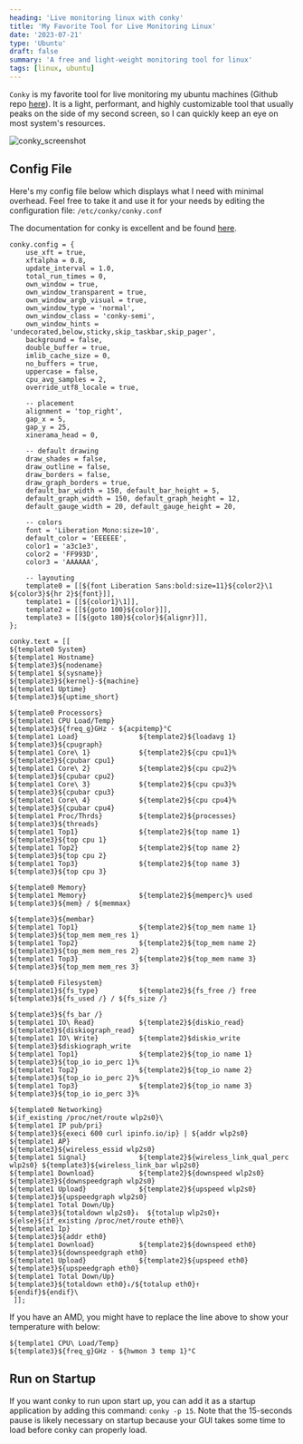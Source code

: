 ```yaml
---
heading: 'Live monitoring linux with conky'
title: 'My Favorite Tool for Live Monitoring Linux'
date: '2023-07-21'
type: 'Ubuntu'
draft: false
summary: 'A free and light-weight monitoring tool for linux'
tags: [linux, ubuntu]
---
```


`Conky` is my favorite tool for live monitoring my ubuntu machines (Github repo
[here](https://github.com/brndnmtthws/conky)). It is a light, performant, and highly customizable tool that usually peaks on the side of
my second screen, so I can quickly keep an eye on most system's resources.

<img src="/static/images/conky_screenshot.png" alt="conky_screenshot" />

## Config File
Here's my config file below which displays what I need with minimal overhead. Feel free to take it and use it for
your needs by editing the configuration file: `/etc/conky/conky.conf`

The documentation for conky is excellent and be found [here](https://conky.cc/).

```
conky.config = {
    use_xft = true,
    xftalpha = 0.8,
    update_interval = 1.0,
    total_run_times = 0,
    own_window = true,
    own_window_transparent = true,
    own_window_argb_visual = true,
    own_window_type = 'normal',
    own_window_class = 'conky-semi',
    own_window_hints = 'undecorated,below,sticky,skip_taskbar,skip_pager',
    background = false,
    double_buffer = true,
    imlib_cache_size = 0,
    no_buffers = true,
    uppercase = false,
    cpu_avg_samples = 2,
    override_utf8_locale = true,

    -- placement
    alignment = 'top_right',
    gap_x = 5,
    gap_y = 25,
    xinerama_head = 0,

    -- default drawing
    draw_shades = false,
    draw_outline = false,
    draw_borders = false,
    draw_graph_borders = true,
    default_bar_width = 150, default_bar_height = 5,
    default_graph_width = 150, default_graph_height = 12,
    default_gauge_width = 20, default_gauge_height = 20,

    -- colors
    font = 'Liberation Mono:size=10',
    default_color = 'EEEEEE',
    color1 = 'a3c1e3',
    color2 = 'FF993D',
    color3 = 'AAAAAA',

    -- layouting
    template0 = [[${font Liberation Sans:bold:size=11}${color2}\1 ${color3}${hr 2}${font}]],
    template1 = [[${color1}\1]],
    template2 = [[${goto 100}${color}]],
    template3 = [[${goto 180}${color}${alignr}]],
};

conky.text = [[
${template0 System}
${template1 Hostname}                                                       ${template3}${nodename}
${template1 ${sysname}}                                                     ${template3}${kernel}-${machine}
${template1 Uptime}                                                         ${template3}${uptime_short}

${template0 Processors}
${template1 CPU Load/Temp}                                                  ${template3}${freq_g}GHz - ${acpitemp}°C
${template1 Load}               ${template2}${loadavg 1}                    ${template3}${cpugraph}
${template1 Core\ 1}            ${template2}${cpu cpu1}%                    ${template3}${cpubar cpu1}
${template1 Core\ 2}            ${template2}${cpu cpu2}%                    ${template3}${cpubar cpu2}
${template1 Core\ 3}            ${template2}${cpu cpu3}%                    ${template3}${cpubar cpu3}
${template1 Core\ 4}            ${template2}${cpu cpu4}%                    ${template3}${cpubar cpu4}
${template1 Proc/Thrds}	        ${template2}${processes}                    ${template3}${threads}
${template1 Top1}               ${template2}${top name 1}                   ${template3}${top cpu 1}
${template1 Top2}               ${template2}${top name 2}                   ${template3}${top cpu 2}
${template1 Top3}               ${template2}${top name 3}                   ${template3}${top cpu 3}

${template0 Memory}
${template1 Memory}             ${template2}${memperc}% used                ${template3}${mem} / ${memmax}
                                                                            ${template3}${membar}
${template1 Top1}               ${template2}${top_mem name 1}               ${template3}${top_mem mem_res 1}
${template1 Top2}               ${template2}${top_mem name 2}               ${template3}${top_mem mem_res 2}
${template1 Top3}               ${template2}${top_mem name 3}               ${template3}${top_mem mem_res 3}

${template0 Filesystem}
${template1}${fs_type}          ${template2}${fs_free /} free               ${template3}${fs_used /} / ${fs_size /}
                                                                            ${template3}${fs_bar /}
${template1 IO\ Read}           ${template2}${diskio_read}                  ${template3}${diskiograph_read}
${template1 IO\ Write}          ${template2}$diskio_write                   ${template3}$diskiograph_write
${template1 Top1}               ${template2}${top_io name 1}                ${template3}${top_io io_perc 1}%
${template1 Top2}               ${template2}${top_io name 2}                ${template3}${top_io io_perc 2}%
${template1 Top3}               ${template2}${top_io name 3}                ${template3}${top_io io_perc 3}%

${template0 Networking}
${if_existing /proc/net/route wlp2s0}\
${template1 IP pub/pri}                                                     ${template3}${execi 600 curl ipinfo.io/ip} | ${addr wlp2s0}
${template1 AP}                                                             ${template3}${wireless_essid wlp2s0}
${template1 Signal}             ${template2}${wireless_link_qual_perc wlp2s0} ${template3}${wireless_link_bar wlp2s0}
${template1 Download}           ${template2}${downspeed wlp2s0}             ${template3}${downspeedgraph wlp2s0}
${template1 Upload}             ${template2}${upspeed wlp2s0}               ${template3}${upspeedgraph wlp2s0}
${template1 Total Down/Up}                                                  ${template3}${totaldown wlp2s0}↓  ${totalup wlp2s0}↑
${else}${if_existing /proc/net/route eth0}\
${template1 Ip}                                                             ${template3}${addr eth0}
${template1 Download}           ${template2}${downspeed eth0}               ${template3}${downspeedgraph eth0}
${template1 Upload}             ${template2}${upspeed eth0}                 ${template3}${upspeedgraph eth0}
${template1 Total Down/Up}                                                  ${template3}${totaldown eth0}↓/${totalup eth0}↑
${endif}${endif}\
 ]];
```

If you have an AMD, you might have to replace the line above to show your temperature with below:

```
${template1 CPU\ Load/Temp}                                                 ${template3}${freq_g}GHz - ${hwmon 3 temp 1}°C
```

## Run on Startup
If you want conky to run upon start up, you can add it as a startup application by adding this command: `conky -p
15`. Note that the 15-seconds pause is likely necessary on startup because your GUI takes some time to load before
conky can
properly load.
